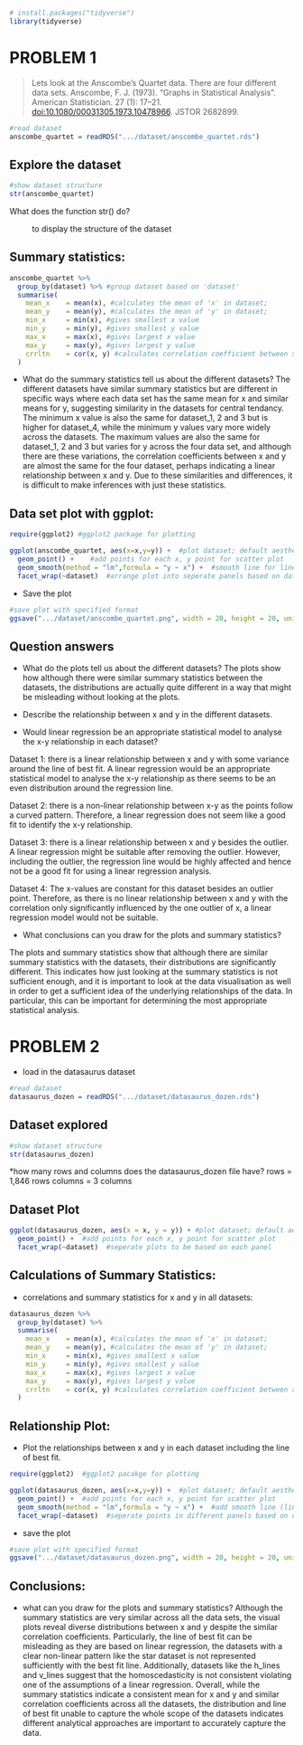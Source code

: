 ```r
# install.packages("tidyverse")
library(tidyverse)
```

# PROBLEM 1

> Lets look at the Anscombe’s Quartet data. There are four different data sets. Anscombe, F. J. (1973). "Graphs in Statistical Analysis". American Statistician. 27 (1): 17–21. <doi:10.1080/00031305.1973.10478966>. JSTOR 2682899.

```r
#read dataset
anscombe_quartet = readRDS(".../dataset/anscombe_quartet.rds")
```

## Explore the dataset

```r
#show dataset structure
str(anscombe_quartet)
```

What does the function str() do?

:   to display the structure of the dataset

## Summary statistics:

```r
anscombe_quartet %>% 
  group_by(dataset) %>% #group dataset based on 'dataset'
  summarise(
    mean_x    = mean(x), #calculates the mean of 'x' in dataset;
    mean_y    = mean(y), #calculates the mean of 'y' in dataset;
    min_x     = min(x), #gives smallest x value
    min_y     = min(y), #gives smallest y value
    max_x     = max(x), #gives largest x value
    max_y     = max(y), #gives largest y value
    crrltn    = cor(x, y) #calculates correlation coefficient between x and y
  )
```

-   What do the summary statistics tell us about the different datasets? The different datasets have similar summary statistics but are different in specific ways where each data set has the same mean for x and similar means for y, suggesting similarity in the datasets for central tendancy. The minimum x value is also the same for dataset_1, 2 and 3 but is higher for dataset_4, while the minimum y values vary more widely across the datasets. The maximum values are also the same for dataset_1, 2 and 3 but varies for y across the four data set, and although there are these variations, the correlation coefficients between x and y are almost the same for the four dataset, perhaps indicating a linear relationship between x and y. Due to these similarities and differences, it is difficult to make inferences with just these statistics.

## Data set plot with ggplot:

```r
require(ggplot2) #ggplot2 package for plotting

ggplot(anscombe_quartet, aes(x=x,y=y)) +  #plot dataset; default aesthetic mapping for x and y variables
  geom_point() +    #add points for each x, y point for scatter plot
  geom_smooth(method = "lm",formula = "y ~ x") +  #smooth line for linear model line of best fit
  facet_wrap(~dataset)  #arrange plot into seperate panels based on dataset
```

-   Save the plot

```r
#save plot with specified format
ggsave(".../dataset/anscombe_quartet.png", width = 20, height = 20, units = "cm")
```

## Question answers

-   What do the plots tell us about the different datasets? The plots show how although there were similar summary statistics between the datasets, the distributions are actually quite different in a way that might be misleading without looking at the plots.

-   Describe the relationship between x and y in the different datasets.

-   Would linear regression be an appropriate statistical model to analyse the x-y relationship in each dataset?

Dataset 1: there is a linear relationship between x and y with some variance around the line of best fit. A linear regression would be an appropriate statistical model to analyse the x-y relationship as there seems to be an even distribution around the regression line.

Dataset 2: there is a non-linear relationship between x-y as the points follow a curved pattern. Therefore, a linear regression does not seem like a good fit to identify the x-y relationship.

Dataset 3: there is a linear relationship between x and y besides the outlier. A linear regression might be suitable after removing the outlier. However, including the outlier, the regression line would be highly affected and hence not be a good fit for using a linear regression analysis.

Dataset 4: The x-values are constant for this dataset besides an outlier point. Therefore, as there is no linear relationship between x and y with the correlation only significantly influenced by the one outlier of x, a linear regression model would not be suitable.

-   What conclusions can you draw for the plots and summary statistics?

The plots and summary statistics show that although there are similar summary statistics with the datasets, their distributions are significantly different. This indicates how just looking at the summary statistics is not sufficient enough, and it is important to look at the data visualisation as well in order to get a sufficient idea of the underlying relationships of the data. In particular, this can be important for determining the most appropriate statistical analysis.

# PROBLEM 2

-   load in the datasaurus dataset

```r
#read dataset
datasaurus_dozen = readRDS(".../dataset/datasaurus_dozen.rds")
```

## Dataset explored

```r
#show dataset structure
str(datasaurus_dozen)
```

\*how many rows and columns does the datasaurus_dozen file have? rows = 1,846 rows columns = 3 columns

## Dataset Plot

```r
ggplot(datasaurus_dozen, aes(x = x, y = y)) + #plot dataset; default aesthetic mapping for x and y variables
  geom_point() +  #add points for each x, y point for scatter plot
  facet_wrap(~dataset)  #seperate plots to be based on each panel
```

## Calculations of Summary Statistics:

-   correlations and summary statistics for x and y in all datasets:

```r
datasaurus_dozen %>% 
  group_by(dataset) %>% 
  summarise(
    mean_x    = mean(x), #calculates the mean of 'x' in dataset;
    mean_y    = mean(y), #calculates the mean of 'y' in dataset;
    min_x     = min(x), #gives smallest x value
    min_y     = min(y), #gives smallest y value
    max_x     = max(x), #gives largest x value
    max_y     = max(y), #gives largest y value
    crrltn    = cor(x, y) #calculates correlation coefficient between x and y
  )
```

## Relationship Plot:

-   Plot the relationships between x and y in each dataset including the line of best fit.

```r
require(ggplot2)  #ggplot2 pacakge for plotting

ggplot(datasaurus_dozen, aes(x=x,y=y)) +  #plot dataset; default aesthetic mapping for x and y variables
  geom_point() +  #add points for each x, y point for scatter plot
  geom_smooth(method = "lm",formula = "y ~ x") +  #add smooth line (linear model) to fit the data
  facet_wrap(~dataset)  #seperate points in different panels based on dataset
```

-   save the plot

```r
#save plot with specified format
ggsave(".../dataset/datasaurus_dozen.png", width = 20, height = 20, units = "cm")
```

## Conclusions:

-   what can you draw for the plots and summary statistics? Although the summary statistics are very similar across all the data sets, the visual plots reveal diverse distributions between x and y despite the similar correlation coefficients. Particularly, the line of best fit can be misleading as they are based on linear regression, the datasets with a clear non-linear pattern like the star dataset is not represented sufficiently with the best fit line. Additionally, datasets like the h_lines and v_lines suggest that the homoscedasticity is not consistent violating one of the assumptions of a linear regression. Overall, while the summary statistics indicate a consistent mean for x and y and similar correlation coefficients across all the datasets, the distribution and line of best fit unable to capture the whole scope of the datasets indicates different analytical approaches are important to accurately capture the data.
